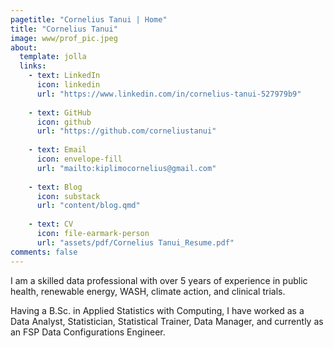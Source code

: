 ```yaml
---
pagetitle: "Cornelius Tanui | Home"
title: "Cornelius Tanui"
image: www/prof_pic.jpeg
about:
  template: jolla
  links:
    - text: LinkedIn
      icon: linkedin
      url: "https://www.linkedin.com/in/cornelius-tanui-527979b9"
      
    - text: GitHub
      icon: github
      url: "https://github.com/corneliustanui"
      
    - text: Email
      icon: envelope-fill
      url: "mailto:kiplimocornelius@gmail.com"
      
    - text: Blog
      icon: substack
      url: "content/blog.qmd"
      
    - text: CV
      icon: file-earmark-person
      url: "assets/pdf/Cornelius Tanui_Resume.pdf"
comments: false 
---
```


I am a skilled data professional with over 5 years of experience in public health, renewable energy, WASH, climate action, and clinical trials.

Having a B.Sc. in Applied Statistics with Computing, I have worked as a Data Analyst, Statistician, Statistical Trainer, Data Manager, and currently as an FSP Data Configurations Engineer.
